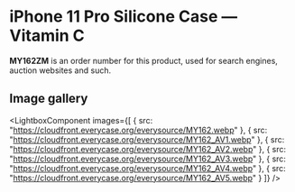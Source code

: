 
# iPhone 11 Pro Silicone Case — Vitamin C

<Callout type='info' emoji='👉🏻'>**MY162ZM** is an order number for this product, used for search engines, auction websites and such.</Callout>

## Image gallery

<LightboxComponent
    images={[
      {
        src: "https://cloudfront.everycase.org/everysource/MY162.webp"
      },
      {
        src: "https://cloudfront.everycase.org/everysource/MY162_AV1.webp"
      },
      {
        src: "https://cloudfront.everycase.org/everysource/MY162_AV2.webp"
      },
      {
        src: "https://cloudfront.everycase.org/everysource/MY162_AV3.webp"
      },
      {
        src: "https://cloudfront.everycase.org/everysource/MY162_AV4.webp"
      },
      {
        src: "https://cloudfront.everycase.org/everysource/MY162_AV5.webp"
      }
    ]}
  />
